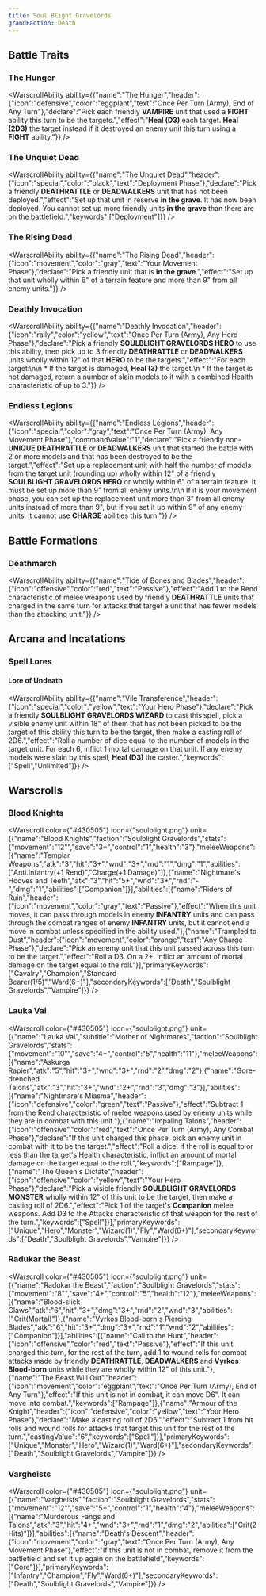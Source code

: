 ```yaml
---
title: Soul Blight Gravelords
grandFaction: Death
---
```



## Battle Traits

### The Hunger

<WarscrollAbility ability={{"name":"The Hunger","header":{"icon":"defensive","color":"eggplant","text":"Once Per Turn (Army), End of Any Turn"},"declare":"Pick each friendly **VAMPIRE** unit that used a **FIGHT** ability this turn to be the targets.","effect":"**Heal (D3)** each target. **Heal (2D3)** the target instead if it destroyed an enemy unit this turn using a **FIGHT** ability."}} />

### The Unquiet Dead

<WarscrollAbility ability={{"name":"The Unquiet Dead","header":{"icon":"special","color":"black","text":"Deployment Phase"},"declare":"Pick a friendly **DEATHRATTLE** or **DEADWALKERS** unit that has not been deployed.","effect":"Set up that unit in reserve **in the grave**. It has now been deployed. You cannot set up more friendly units **in the grave** than there are on the battlefield.","keywords":["Deployment"]}} />

### The Rising Dead

<WarscrollAbility ability={{"name":"The Rising Dead","header":{"icon":"movement","color":"gray","text":"Your Movement Phase"},"declare":"Pick a friendly unit that is **in the grave**.","effect":"Set up that unit wholly within 6\" of a terrain feature and more than 9\" from all enemy units."}} />

### Deathly Invocation

<WarscrollAbility ability={{"name":"Deathly Invocation","header":{"icon":"rally","color":"yellow","text":"Once Per Turn (Army), Any Hero Phase"},"declare":"Pick a friendly **SOULBLIGHT GRAVELORDS HERO** to use this ability, then pick up to 3 friendly **DEATHRATTLE** or **DEADWALKERS** units wholly within 12\" of that **HERO** to be the targets.","effect":"For each target:\n\n * If the target is damaged, **Heal (3)** the target.\n * If the target is not damaged, return a number of slain models to it with a combined Health characteristic of up to 3."}} />

### Endless Legions

<WarscrollAbility ability={{"name":"Endless Legions","header":{"icon":"special","color":"gray","text":"Once Per Turn (Army), Any Movement Phase"},"commandValue":"1","declare":"Pick a friendly non-**UNIQUE DEATHRATTLE** or **DEADWALKERS** unit that started the battle with 2 or more models and that has been destroyed to be the target.","effect":"Set up a replacement unit with half the number of models from the target unit (rounding up) wholly within 12\" of a friendly **SOULBLIGHT GRAVELORDS HERO** or wholly within 6\" of a terrain feature. It must be set up more than 9\" from all enemy units.\n\n If it is your movement phase, you can set up the replacement unit more than 3\" from all enemy units instead of more than 9\", but if you set it up within 9\" of any enemy units, it cannot use **CHARGE** abilities this turn."}} />



## Battle Formations

### Deathmarch

<WarscrollAbility ability={{"name":"Tide of Bones and Blades","header":{"icon":"offensive","color":"red","text":"Passive"},"effect":"Add 1 to the Rend characteristic of melee weapons used by friendly **DEATHRATTLE** units that charged in the same turn for attacks that target a unit that has fewer models than the attacking unit."}} />



## Arcana and Incatations

### Spell Lores
#### Lore of Undeath

<WarscrollAbility ability={{"name":"Vile Transference","header":{"icon":"special","color":"yellow","text":"Your Hero Phase"},"declare":"Pick a friendly **SOULBLIGHT GRAVELORDS WIZARD** to cast this spell, pick a visible enemy unit within 18\" of them that has not been picked to be the target of this ability this turn to be the target, then make a casting roll of 2D6.","effect":"Roll a number of dice equal to the number of models in the target unit. For each 6, inflict 1 mortal damage on that unit. If any enemy models were slain by this spell, **Heal (D3)** the caster.","keywords":["Spell","Unlimited"]}} />





## Warscrolls

### Blood Knights

<Warscroll color={"#430505"} icon={"soulblight.png"} unit={{"name":"Blood Knights","faction":"Soulblight Gravelords","stats":{"movement":"12\"","save":"3+","control":"1","health":"3"},"meleeWeapons":[{"name":"Templar Weapons","atk":"3","hit":"3+","wnd":"3+","rnd":"1","dmg":"1","abilities":["Anti.Infantry(+1 Rend)","Charge(+1 Damage)"]},{"name":"Nightmare's Hooves and Teeth","atk":"3","hit":"5+","wnd":"3+","rnd":"-","dmg":"1","abilities":["Companion"]}],"abilities":[{"name":"Riders of Ruin","header":{"icon":"movement","color":"gray","text":"Passive"},"effect":"When this unit moves, it can pass through models in enemy **INFANTRY** units and can pass through the combat ranges of enemy **INFANTRY** units, but it cannot end a move in combat unless specified in the ability used."},{"name":"Trampled to Dust","header":{"icon":"movement","color":"orange","text":"Any Charge Phase"},"declare":"Pick an enemy unit that this unit passed across this turn to be the target.","effect":"Roll a D3. On a 2+, inflict an amount of mortal damage on the target equal to the roll."}],"primaryKeywords":["Cavalry","Champion","Standard Bearer(1/5)","Ward(6+)"],"secondaryKeywords":["Death","Soulblight Gravelords","Vampire"]}} />

### Lauka Vai

<Warscroll color={"#430505"} icon={"soulblight.png"} unit={{"name":"Lauka Vai","subtitle":"Mother of Nightmares","faction":"Soulblight Gravelords","stats":{"movement":"10\"","save":"4+","control":"5","health":"11"},"meleeWeapons":[{"name":"Askurga Rapier","atk":"5","hit":"3+","wnd":"3+","rnd":"2","dmg":"2"},{"name":"Gore-drenched Talons","atk":"3","hit":"3+","wnd":"2+","rnd":"3","dmg":"3"}],"abilities":[{"name":"Nightmare's Miasma","header":{"icon":"defensive","color":"green","text":"Passive"},"effect":"Subtract 1 from the Rend characteristic of melee weapons used by enemy units while they are in combat with this unit."},{"name":"Impaling Talons","header":{"icon":"offensive","color":"red","text":"Once Per Turn (Army), Any Combat Phase"},"declare":"If this unit charged this phase, pick an enemy unit in combat with it to be the target.","effect":"Roll a dice. If the roll is equal to or less than the target's Health characteristic, inflict an amount of mortal damage on the target equal to the roll.","keywords":["Rampage"]},{"name":"The Queen's Dictate","header":{"icon":"offensive","color":"yellow","text":"Your Hero Phase"},"declare":"Pick a visible friendly **SOULBLIGHT GRAVELORDS MONSTER** wholly within 12\" of this unit to be the target, then make a casting roll of 2D6.","effect":"Pick 1 of the target's **Companion** melee weapons. Add D3 to the Attacks characteristic of that weapon for the rest of the turn.","keywords":["Spell"]}],"primaryKeywords":["Unique","Hero","Monster","Wizard(1)","Fly","Ward(6+)"],"secondaryKeywords":["Death","Soulblight Gravelords","Vampire"]}} />

### Radukar the Beast

<Warscroll color={"#430505"} icon={"soulblight.png"} unit={{"name":"Radukar the Beast","faction":"Soulblight Gravelords","stats":{"movement":"8\"","save":"4+","control":"5","health":"12"},"meleeWeapons":[{"name":"Blood-slick Claws","atk":"6","hit":"3+","dmg":"3+","rnd":"2","wnd":"3","abilities":["Crit(Mortal)"]},{"name":"Vyrkos Blood-born's Piercing Blades","atk":"6","hit":"3+","dmg":"3+","rnd":"1","wnd":"2","abilities":["Companion"]}],"abilities":[{"name":"Call to the Hunt","header":{"icon":"offensive","color":"red","text":"Passive"},"effect":"If this unit charged this turn, for the rest of the turn, add 1 to wound rolls for combat attacks made by friendly **DEATHRATTLE**, **DEADWALKERS** and **Vyrkos Blood-born** units while they are wholly within 12\" of this unit."},{"name":"The Beast Will Out","header":{"icon":"movement","color":"eggplant","text":"Once Per Turn (Army), End of Any Turn"},"effect":"If this unit is not in combat, it can move D6\". It can move into combat.","keywords":["Rampage"]},{"name":"Armour of the Knight","header":{"icon":"defensive","color":"yellow","text":"Your Hero Phase"},"declare":"Make a casting roll of 2D6.","effect":"Subtract 1 from hit rolls and wound rolls for attacks that target this unit for the rest of the turn.","castingValue":"6","keywords":["Spell"]}],"primaryKeywords":["Unique","Monster","Hero","Wizard(1)","Ward(6+)"],"secondaryKeywords":["Death","Soulblight Gravelords","Vampire"]}} />

### Vargheists

<Warscroll color={"#430505"} icon={"soulblight.png"} unit={{"name":"Vargheists","faction":"Soulblight Gravelords","stats":{"movement":"12\"","save":"5+","control":"1","health":"4"},"meleeWeapons":[{"name":"Murderous Fangs and Talons","atk":"3","hit":"4+","wnd":"3+","rnd":"1","dmg":"2","abilities":["Crit(2 Hits)"]}],"abilities":[{"name":"Death's Descent","header":{"icon":"movement","color":"gray","text":"Once Per Turn (Army), Any Movement Phase"},"effect":"If this unit is not in combat, remove it from the battlefield and set it up again on the battlefield","keywords":["Core"]}],"primaryKeywords":["Infantry","Champion","Fly","Ward(6+)"],"secondaryKeywords":["Death","Soulblight Gravelords","Vampire"]}} />

